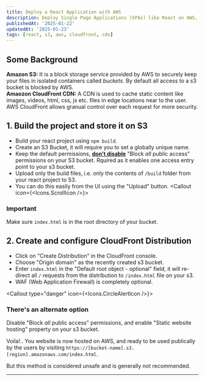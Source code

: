 ```yaml
---
title: Deploy a React Application with AWS
description: Deploy Single Page Applications (SPAs) like React on AWS, utilize a private S3 bucket for storage and serve the content globally through the CloudFront CDN.
publishedAt: '2025-01-22'
updatedAt: '2025-01-23'
tags: [react, s3, aws, cloudfront, cdn]
---
```


## Some Background

**Amazon S3:** It is a block storage service provided by AWS to securely keep your files in isolated containers called _buckets_. By default all access to a s3 bucket is blocked by AWS.
<br />
**Amaozon CloudFront CDN:** A CDN is used to cache static content like images, videos, html, css, js etc. files in edge locations near to the user. AWS CloudFront allows granual control over each request for more security.

## 1. Build the project and store it on S3

- Build your react project using `npm build`.
- Create an S3 Bucket, it will require you to set a globally unique name.
- Keep the default permissions, <u>**don't disable**</u> "Block _all_ public access" permissions on your S3 bucket. Rquired as it enables one access entry point to your s3 bucket.
- Upload only the build files, i.e. only the contents of `/build` folder from your react project to S3.
- You can do this easily from the UI using the "Upload" button.
<Callout icon={<Icons.ScrollIcon />}>
### Important
Make sure `index.html` is in the root directory of your bucket.
</Callout>

## 2. Create and configure CloudFront Distribution

- Click on "Create Distribution" in the CloudFront console.
- Choose "Origin domain" as the recently created s3 bucket.
- Enter `index.html` in the "Default root object - optional" field, it will re-direct all `/` requests from the distribution to `/index.html` file on your s3.
- WAF (Web Application Firewall) is completely optional.

<Callout type="danger" icon={<Icons.CircleAlertIcon />}>
### There's an alternate option

Disable "Block _all_ public access" permissions, and enable "Static website hosting" property on your s3 bucket.

Voila!.. You website is now hosted on AWS, and ready to be used publically by the users by visiting `https://[bucket-name].s3.[region].amazonaws.com/index.html`.

But this method is considered unsafe and is generally not recommended.
</Callout>
<hr />